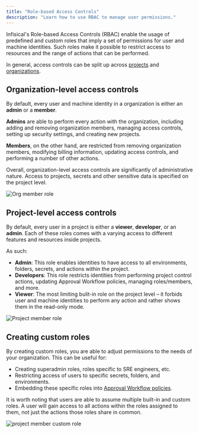 ```yaml
---
title: "Role-based Access Controls"
description: "Learn how to use RBAC to manage user permissions."
---
```


Infisical's Role-based Access Controls (RBAC) enable the usage of predefined and custom roles that imply a set of permissions for user and machine identities. Such roles make it possible to restrict access to resources and the range of actions that can be performed.

In general, access controls can be split up across [projects](/documentation/platform/project) and [organizations](/documentation/platform/organization).

## Organization-level access controls

By default, every user and machine identity in a organization is either an **admin** or a **member**. 

**Admins** are able to perform every action with the organization, including adding and removing organization members, managing access controls, setting up security settings, and creating new projects. 

**Members**, on the other hand, are restricted from removing organization members, modifying billing information, updating access controls, and performing a number of other actions. 

Overall, organization-level access controls are significantly of administrative nature. Access to projects, secrets and other sensitive data is specified on the project level. 

![Org member role](/images/platform/rbac/org-member-role.png)

## Project-level access controls

By default, every user in a project is either a **viewer**, **developer**, or an **admin**. Each of these roles comes with a varying access to different features and resources inside projects. 

As such: 
- **Admin**: This role enables identities to have access to all environments, folders, secrets, and actions within the project. 
- **Developers**: This role restricts identities from performing project control actions, updating Approval Workflow policies, managing roles/members, and more. 
- **Viewer**: The most limiting bulit-in role on the project level – it forbids user and machine identities to perform any action and rather shows them in the read-only mode. 

![Project member role](/images/platform/access-controls/rbac.png)

## Creating custom roles

By creating custom roles, you are able to adjust permissions to the needs of your organization. This can be useful for: 
- Creating superadmin roles, roles specific to SRE engineers, etc. 
- Restricting access of users to specific secrets, folders, and environments. 
- Embedding these specific roles into [Approval Workflow policies](/documentation/platform/pr-workflows).

<Note>
It is worth noting that users are able to assume multiple built-in and custom roles. A user will gain access to all actions within the roles assigned to them, not just the actions those roles share in common. 
</Note>

![project member custom role](/images/platform/rbac/project-member-custom-role.png)
